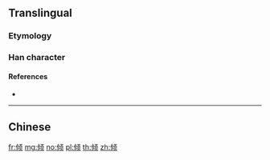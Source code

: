{{character info/new}}
{{also|傾}}
==Translingual==

===Etymology===
{{Han simp|傾|f=頁|t=页}}

===Han character===
{{Han char|rn=9|rad=人|as=08|sn=10|four=2128|canj=OPMO|ids=⿰亻顷}}

====References====
* {{Han ref|kx=0109.171|hdz=10182.010|uh=503E|ud=20542}}

----

==Chinese==
{{zh-see|傾}}

[[fr:倾]]
[[mg:倾]]
[[no:倾]]
[[pl:倾]]
[[th:倾]]
[[zh:倾]]